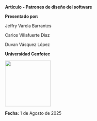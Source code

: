 ::: {.titlepage data-latex=""}
:::: {.centering data-latex=""}
::::: {.Large data-latex=""}

**Artículo - Patrones de diseño del software**

\vfill

**Presentado por:**

Jeffry Varela Barrantes

Carlos Villafuerte Díaz

Duvan Vásquez López

\vfill


**Universidad Cenfotec**

![](img/image.png){width="4cm"}


\vfill

**Fecha:**
1 de Agosto de 2025

\vspace*{4cm}

:::::
::::
:::